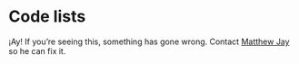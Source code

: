 # Code lists {.unnumbered}

¡Ay! If you're seeing this, something has gone wrong. Contact [Matthew Jay](mailto:matthew.jay@ucl.ac.uk) so he can fix it.